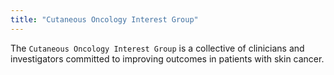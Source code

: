 ```yaml
---
title: "Cutaneous Oncology Interest Group"
---
```


The `Cutaneous Oncology Interest Group` is a collective of clinicians and investigators committed to improving outcomes in patients with skin cancer.
